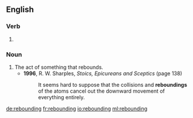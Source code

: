 ==English==

===Verb===
{{head|en|present participle}}

# {{present participle of|rebound|lang=en}}

===Noun===
{{en-noun}}

# The act of something that rebounds.
#* '''1996''', R. W. Sharples, ''Stoics, Epicureans and Sceptics'' (page 138)
#*: It seems hard to suppose that the collisions and '''reboundings''' of the atoms cancel out the downward movement of everything entirely.

[[de:rebounding]]
[[fr:rebounding]]
[[io:rebounding]]
[[ml:rebounding]]